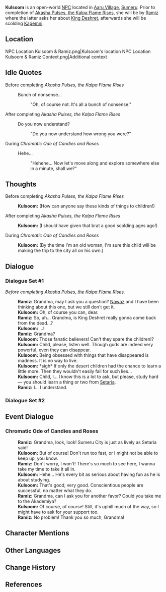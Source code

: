 {{Meta
<!-- Remove this template after adding the missing info -->
|missing_NPC_profile = yes
}}
{{Character Infobox
|type             = Open-World NPC
|image            = NPC Kulsoom.png
|realname         = <!-- Optional, if different from in-game name -->
|region           = Sumeru
|location         = Sumeru
|affiliation      = 

|ancestry         = <!-- Clan/family -->
|father           = 
|mother           = 
|spouse           = 
|sibling          = 
|child            = 
|relative         = Ramiz
|relativeNote     = grandson

|voiceEN          = [[imdb:nm4716053|Elsie Lovelock]]<ref name="Elsie Lovelock">Twitter: [https://twitter.com/ElsieLovelock/status/1575260008052400128 EN VA Self Announcement] ([https://web.archive.org/web/20221118052230/https://twitter.com/ElsieLovelock/status/1575260008052400128 Archived])</ref>
|voiceCN          = 
|voiceJP          = 
}}
'''Kulsoom''' is an open-world [[NPC]] located in [[Aaru Village]], [[Sumeru]]. Prior to completion of [[Akasha Pulses, the Kalpa Flame Rises]], she will be by [[Ramiz]] where the latter asks her about [[King Deshret]], afterwards she will be scolding [[Kagemni]].

==Location==
<gallery>
NPC Location Kulsoom & Ramiz.png|Kulsoom's location
NPC Location Kulsoom & Ramiz Context.png|Additional context
</gallery>
<!--
==Profile==
Detailed story/lore information goes here.
''(To be added.)''

===Appearance===
Keep appearance section short and concise. Limit to 2 paragraphs with 3-4 sentences each.
''(To be added.)''

==Quests and Events==
{{Quests and Events}}
-->
==Idle Quotes==
;Before completing ''Akasha Pulses, the Kalpa Flame Rises''
{{Dialogue Start}}
: {{DIcon|Idle}} Bunch of nonsense...
:: {{A|VO Kulsoom 01.ogg}} "Oh, of course not. It's all a bunch of nonsense."
{{Dialogue End}}

;After completing ''Akasha Pulses, the Kalpa Flame Rises''
{{Dialogue Start}}
: {{DIcon|Idle}} Do you now understand?
:: {{A|VO Kulsoom 02.ogg}} "Do you now understand how wrong you were?"
{{Dialogue End}}

;During ''Chromatic Ode of Candies and Roses''
{{Dialogue Start}}
:{{DIcon|Idle}} Hehe...
::{{A|VO Kulsoom Chromatic Ode of Candies and Roses 01.ogg}} "Hehehe... Now let's move along and explore somewhere else in a minute, shall we?"
{{Dialogue End}}

==Thoughts==
{{All Schemes to Know Explanation|name=Kulsoom}}

;Before completing ''Akasha Pulses, the Kalpa Flame Rises''
{{Dialogue Start}}
:{{A|VO Kulsoom All Schemes to Know 01.ogg}} '''Kulsoom:''' (How can anyone say these kinds of things to children!)
{{Dialogue End}}

;After completing ''Akasha Pulses, the Kalpa Flame Rises''
{{Dialogue Start}}
:{{A|VO Kulsoom All Schemes to Know 02.ogg}} '''Kulsoom:''' (I should have given that brat a good scolding ages ago!)
{{Dialogue End}}

;During ''Chromatic Ode of Candies and Roses''
{{Dialogue Start}}
:{{A|VO Kulsoom All Schemes to Know Chromatic Ode of Candies and Roses 01.ogg}} '''Kulsoom:''' (By the time I'm an old woman, I'm sure this child will be making the trip to the city all on his own.)
{{Dialogue End}}

==Dialogue==
===Dialogue Set #1===
''Before completing [[Akasha Pulses, the Kalpa Flame Rises]].''
{{Dialogue Start}}
:'''Ramiz:''' Grandma, may I ask you a question? [[Nawaz]] and I have been thinking about this one, but we still don't get it.
:'''Kulsoom:''' Oh, of course you can, dear.
:'''Ramiz:''' So, uh... Grandma, is King Deshret really gonna come back from the dead...?
:'''Kulsoom:''' ...!
:'''Ramiz:''' Grandma?
:'''Kulsoom:''' Those fanatic believers! Can't they spare the children!?
:'''Kulsoom:''' Child, please, listen well. Though gods are indeed very powerful, even they can disappear.
:'''Kulsoom:''' Being obsessed with things that have disappeared is madness. It is no way to live.
:'''Kulsoom:''' *sigh* If only the desert children had the chance to learn a little more. Then they wouldn't easily fall for such lies...
:'''Kulsoom:''' Child, I... I know this is a lot to ask, but please, study hard &mdash; you should learn a thing or two from [[Setaria]].
:'''Ramiz:''' I... I understand.
{{Dialogue End}}

===Dialogue Set #2===
{{Transclude|Kagemni|Dialogue Set #2}}

==Event Dialogue==
===Chromatic Ode of Candies and Roses===
{{Dialogue Start}}
:'''Ramiz:''' Grandma, look, look! Sumeru City is just as lively as Setaria said!
:'''Kulsoom:''' But of course! Don't run too fast, or I might not be able to keep up, you know.
:'''Ramiz:''' Don't worry, I won't! There's so much to see here, I wanna take my time to take it all in.
:'''Kulsoom:''' Hehe... He's every bit as serious about having fun as he is about studying.
:'''Kulsoom:''' That's good, very good. Conscientious people are successful, no matter what they do.
:'''Ramiz:''' Grandma, can I ask you for another favor? Could you take me to the Akademiya?
:'''Kulsoom:''' Of course, of course! Still, it's uphill much of the way, so I might have to ask for your support too.
:'''Ramiz:''' No problem! Thank you so much, Grandma!
{{Dialogue End}}

==Character Mentions==
{{Character Mentions}}
<!--
==Trivia==
* 
-->
==Other Languages==
{{Other Languages
|default_hidden = 1
|en      = Kulsoom
|zhs     = 库尔苏姆
|zhs_rm  = Kù'ěrsūmǔ
|zht     = 庫爾蘇姆
|zht_rm  = Kù'ěrsūmǔ
|ja      = クルスーム
|ja_rm   = Kurusuumu
|ko      = 쿨숨
|es      = Kulsum
|fr      = Kulsoom
|ru      = Кульсум
|th      = Kulsoom
|vi      = Kulsoom
|de      = Kulsoom
|id      = Kulsoom
|pt      = Kulsoom
|tr      = Kulsoom
|it      = Kulsoom
}}

==Change History==
{{Change History|3.1}}

==References==
{{Reflist}}